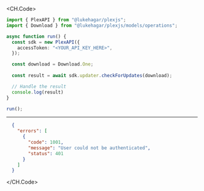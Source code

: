 
<CH.Code>
```typescript CheckForUpdates.ts
import { PlexAPI } from "@lukehagar/plexjs";
import { Download } from "@lukehagar/plexjs/models/operations";

async function run() {
  const sdk = new PlexAPI({
    accessToken: "<YOUR_API_KEY_HERE>",
  });

  const download = Download.One;
  
  const result = await sdk.updater.checkForUpdates(download);

  // Handle the result
  console.log(result)
}

run();
```
---

```json Example Response
  {
    "errors": [
      {
        "code": 1001,
        "message": "User could not be authenticated",
        "status": 401
      }
    ]
  }
```
</CH.Code>
